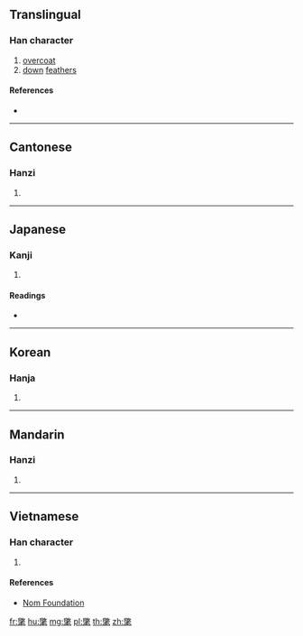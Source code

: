 ==Translingual==

===Han character===
{{Han char|rn=82|rad=毛|as=12|sn=16|four=98710|canj=FKHQU|ids=⿱敞毛}}

# [[overcoat]]
# [[down]] [[feather]]s

====References====
* {{Han ref|kx=0596.190|dkj=16973|dj=0987.400|hdz=32005.190|uh=6C05|ud=27653|bh=BEFB|bd=48891}}

----

==Cantonese==

===Hanzi===
{{yue-hanzi|jyut=[[cong2]]|y=chong2}}

# {{defn|lang=yue|sort=毛12}}

----

==Japanese==

===Kanji===
{{ja-kanji|grade=|rs=毛12}}

# {{defn|lang=ja|sort=毛12}}

====Readings====
* {{ja-readings|on=[[しょう]] (shō)|kun=[[かざりけ]] (kazarike)}}

----

==Korean==

===Hanja===
{{ko-hanja|hangeul=창|eumhun=|rv=chang|mr=ch'ang|y=chang}}

# {{defn|lang=ko|sort=毛12}}

----

==Mandarin==

===Hanzi===
{{cmn-hanzi|pin=[[chǎng]] ([[chang3]])|wg=ch'ang<sup>3</sup>}}

# {{defn|lang=cmn|sort=毛12}}

----

==Vietnamese==

===Han character===
{{vi-readings|rs=毛12| hanviet = sưởng}}

# {{defn|lang=vi|sort=毛12}}

====References====
*[http://nomfoundation.org/common/nom_details.php?codepoint=6c05 Nom Foundation]

[[fr:氅]]
[[hu:氅]]
[[mg:氅]]
[[pl:氅]]
[[th:氅]]
[[zh:氅]]